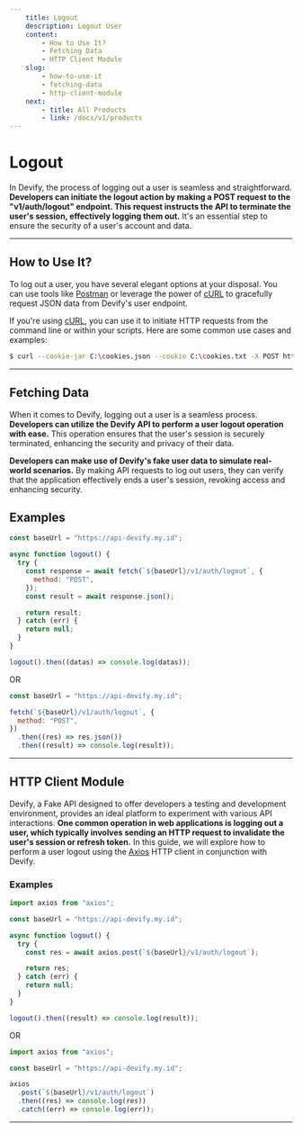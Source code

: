 ```yaml
---
    title: Logout
    description: Logout User
    content: 
        - How to Use It?
        - Fetching Data
        - HTTP Client Module
    slug:
        - how-to-use-it
        - fetching-data
        - http-client-module
    next: 
        - title: All Products
        - link: /docs/v1/products
---
```


# Logout

In Devify, the process of logging out a user is seamless and straightforward. **Developers can initiate the logout action by making a POST request to the "v1/auth/logout" endpoint. This request instructs the API to terminate the user's session, effectively logging them out.** It's an essential step to ensure the security of a user's account and data.

---

## How to Use It?

To log out a user, you have several elegant options at your disposal. You can use tools like [Postman](https://postman.com) or leverage the power of [cURL](https://curl.se) to gracefully request JSON data from Devify's user endpoint.

If you're using [cURL](https://curl.se), you can use it to initiate HTTP requests from the command line or within your scripts. Here are some common use cases and examples:

```bash
$ curl --cookie-jar C:\cookies.json --cookie C:\cookies.txt -X POST https://api-devify.my.id/v1/auth/logout
```

---

## Fetching Data

When it comes to Devify, logging out a user is a seamless process. **Developers can utilize the Devify API to perform a user logout operation with ease.** This operation ensures that the user's session is securely terminated, enhancing the security and privacy of their data.

**Developers can make use of Devify's fake user data to simulate real-world scenarios.** By making API requests to log out users, they can verify that the application effectively ends a user's session, revoking access and enhancing security.

## Examples

```js
const baseUrl = "https://api-devify.my.id";

async function logout() {
  try {
    const response = await fetch(`${baseUrl}/v1/auth/logout`, {
      method: "POST",
    });
    const result = await response.json();

    return result;
  } catch (err) {
    return null;
  }
}

logout().then((datas) => console.log(datas));
```

OR

```js
const baseUrl = "https://api-devify.my.id";

fetch(`${baseUrl}/v1/auth/logout`, {
  method: "POST",
})
  .then((res) => res.json())
  .then((result) => console.log(result));
```

---

## HTTP Client Module

Devify, a Fake API designed to offer developers a testing and development environment, provides an ideal platform to experiment with various API interactions. **One common operation in web applications is logging out a user, which typically involves sending an HTTP request to invalidate the user's session or refresh token.** In this guide, we will explore how to perform a user logout using the [Axios](https://axios-http.com) HTTP client in conjunction with Devify.

### Examples

```js
import axios from "axios";

const baseUrl = "https://api-devify.my.id";

async function logout() {
  try {
    const res = await axios.post(`${baseUrl}/v1/auth/logout`);

    return res;
  } catch (err) {
    return null;
  }
}

logout().then((result) => console.log(result));
```

OR

```js
import axios from "axios";

const baseUrl = "https://api-devify.my.id";

axios
  .post(`${baseUrl}/v1/auth/logout`)
  .then((res) => console.log(res))
  .catch((err) => console.log(err));
```

---
